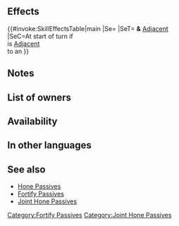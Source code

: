 {{Passive
|name=Joint Hone Res
|type=C
|exclusive=0
|canUseMove={{MoveList|All}}
|canUseWeapon={{WeaponList|All}}
|intID=2224
|sort=5230
|effectRange=1
|value=8
|timingID=8
|abilityID=98
|randomTimestamp=2020-10-08T07:00:00Z
|randomMinLv=36
|properties=random_owner
|1name=Joint Hone Res
|1tagid=SID_魔防の相互鼓舞
|1effect=At start of turn, if unit is adjacent to an ally, grants Res+5 to unit and adjacent allies for 1 turn.
|1required=Fortify Res 3
|1cost=300
}}
==Effects==
{{#invoke:SkillEffectsTable|main
|Se={{Eft|Bonuses|Res|5}}
|SeT={{Tgt|Unit}} '''&''' [[Adjacent]]<br>{{Tgt|Allies}}
|SeC=At start of turn if<br>{{Tgt|Unit}} is [[Adjacent]]<br>to an {{Tgt|Ally}}
}}

==Notes==
{{Bonuses}}
==List of owners==
{{Skill Hero List}}
==Availability==
{{PassiveFocusList}}
{{PassiveDistributionList}}
{{PassiveCombatManualList}}
==In other languages==
{{OtherLanguages
|english=Joint Hone Res
|japanese=魔防の相互鼓舞
|german=Nachbar-Res.
|spanishEU=Omnimpulso Res
|spanishLA=Omnipulso Res.
|french=Entraide Rés
|italian=Incita Res gruppo
|chineseTW=魔防相互鼓舞
|portuguese=Res. omnielevada
}}
==See also==
{{See also skills|cond=Description LIKE '%at start of turn, if%grants%Res+%to unit%allies%for 1 turn%' AND Exclusive='1'}}
* [[Hone Passives]]
* [[Fortify Passives]]
* [[Skill families/C Passives#Joint Hone|Joint Hone Passives]]
{{Passives Navbox|C}}
[[Category:Fortify Passives]]
[[Category:Joint Hone Passives]]